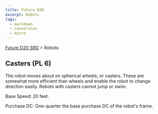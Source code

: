 ```yaml
---
title: Future D20
excerpt: Robots
tags:
  - markdown
  - conversion
  - Astro
---
```






[Future D20 SRD]( / ) > Robots




## Casters (PL 6)


The robot moves about on spherical wheels, or casters. These are somewhat more efficient than wheels and enable the robot to change direction easily. Robots with casters cannot jump or swim.


Base Speed: 20 feet.


Purchase DC: One-quarter the base purchase DC of the robot's frame.



